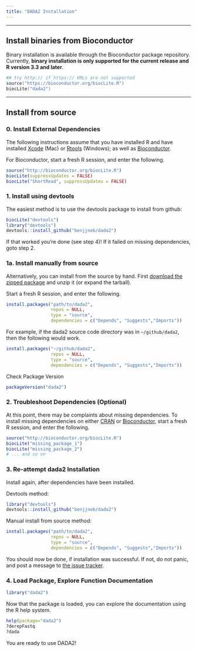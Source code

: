 ```yaml
---
title: "DADA2 Installation"
---
```


-----------------------------

## **Install binaries from Bioconductor**

Binary installation is available through the Bioconductor package repository. Currently, **binary installation is only supported for the current release and  R version 3.3 and later**.

```S
## try http:// if https:// URLs are not supported
source("https://bioconductor.org/biocLite.R")
biocLite("dada2")
```

-----------------------------

## **Install from source**

### 0. Install External Dependencies

The following instructions assume that you have installed R 
and have installed 
[Xcode](https://developer.apple.com/xcode/downloads/)
(Mac) or 
[Rtools](http://cran.r-project.org/bin/windows/Rtools/)
(Windows); as well as 
[Bioconductor](http://bioconductor.org/install/).

For Bioconductor,
start a fresh R session, and enter the following.

```r
source("http://bioconductor.org/biocLite.R")
biocLite(suppressUpdates = FALSE)
biocLite("ShortRead", suppressUpdates = FALSE)
```

### 1. Install using devtools

The easiest method is to use the devtools package to install from github:

```r
biocLite("devtools")
library("devtools")
devtools::install_github("benjjneb/dada2")
```

If that worked you're done (see step 4)! If it failed on missing dependencies, goto step 2.

### 1a. Install manually from source

Alternatively, you can install from the source by hand. First [download the zipped package](download.html) and unzip it (or expand the tarball).

Start a fresh R session, and enter the following.

```r
install.packages("path/to/dada2",
                 repos = NULL,
                 type = "source",
                 dependencies = c("Depends", "Suggests","Imports"))
```

For example, if the dada2 source code directory was in `~/github/dada2`,
then the following would work.

```r
install.packages("~/github/dada2",
                 repos = NULL,
                 type = "source",
                 dependencies = c("Depends", "Suggests","Imports"))
```

Check Package Version

```r
packageVersion("dada2")
```

### 2. Troubleshoot Dependencies (Optional)

At this point, 
there may be complaints about missing dependencies.
To install missing dependencies on either
[CRAN](http://cran.r-project.org/)
or
[Bioconductor](http://bioconductor.org/install/), 
start a fresh R session, and enter the following.

```r
source("http://bioconductor.org/biocLite.R")
biocLite("missing_package_1")
biocLite("missing_package_2")
# ... and so on
```

### 3. Re-attempt dada2 Installation

Install again, after dependencies have been installed.

Devtools method:
```r
library("devtools")
devtools::install_github("benjjneb/dada2")
```

Manual install from source method:
```r
install.packages("path/to/dada2",
                 repos = NULL,
                 type = "source",
                 dependencies = c("Depends", "Suggests","Imports"))
```

You should now be done, if installation was successful. If not, do not panic, and post a message to [the issue tracker](https://github.com/benjjneb/dada2/issues).

### 4. Load Package, Explore Function Documentation

```r
library("dada2")
```

Now that the package is loaded, you can explore the documentation using the R help system.

```r
help(package="dada2")
?derepFastq
?dada
```

You are ready to use DADA2!